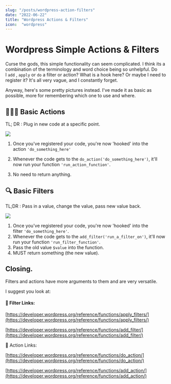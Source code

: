 ```yaml
---
slug: "/posts/wordpress-action-filters"
date: "2022-06-22"
title: "Wordpress Actions & Filters"
icon:  "wordpress"
---
```

# Wordpress Simple Actions & Filters


Curse the gods, this simple functionality can seem complicated. I think its a combination of the terminology and word choice being so unhelpful. Do I `add` , `apply` or `do` a filter or action? What is a hook here? Or maybe I need to register it? It's all very vague, and I constantly forget.

Anyway, here's some pretty pictures instead. I've made it as basic as possible, more for remembering which one to use and where.

## 🧗🏻‍♀️ Basic Actions

TL; DR : Plug in new code at a specific point.

![](https://res-5.cloudinary.com/hvqqopet4/image/upload/q_auto/v1/ghost-blog-images/actions-1.svg)

1.  Once you've registered your code, you're now 'hooked' into the action `'do_something_here'`  
    
2.  Whenever the code gets to the `do_action('do_something_here')`, it'll now run your function `'run_action_function'`.  
    
3.  No need to return anything.

## 🔍 Basic Filters

TL;DR : Pass in a value, change the value, pass new value back.

![](https://res-3.cloudinary.com/hvqqopet4/image/upload/q_auto/v1/ghost-blog-images/filters.svg)

1.  Once you've registered your code, you're now 'hooked' into the filter `'do_something_here'`.
2.  Whenever the code gets to the `add_filter('run_a_filter_on')`, it'll now run your function `'run_filter_function'`.
3.  Pass the old value `$value` into the function.
4.  MUST return something (the new value).

## Closing.

Filters and actions have more arguments to them and are very versatile.

I suggest you look at:

#### 🔗 Filter Links:

[](https://developer.wordpress.org/reference/functions/apply_filters/)[https://developer.wordpress.org/reference/functions/apply_filters/](https://developer.wordpress.org/reference/functions/apply_filters/)

[](https://developer.wordpress.org/reference/functions/add_filter/)[https://developer.wordpress.org/reference/functions/add_filter/](https://developer.wordpress.org/reference/functions/add_filter/)

🔗 Action Links:

[](https://developer.wordpress.org/reference/functions/do_action/)[https://developer.wordpress.org/reference/functions/do_action/](https://developer.wordpress.org/reference/functions/do_action/)

[](https://developer.wordpress.org/reference/functions/add_action/)[https://developer.wordpress.org/reference/functions/add_action/](https://developer.wordpress.org/reference/functions/add_action/)